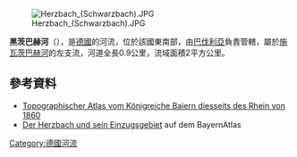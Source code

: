 {{Multiple issues|
{{Expand language|1=de|time=2020-08-25T13:28:59+00:00}}
{{Onesource|time=2020-08-25T13:28:59+00:00}}
}}
{{Coord|50|0|56.35|N|9|21|2.45|E|display=title}}
[[Image:Herzbach_(Schwarzbach).JPG|right]]

'''黑茨巴赫河'''（{{lang-de|Herzbach}}），是[[德國|德國]]的河流，位於該國東南部，由[[巴伐利亞|巴伐利亞]]負責管轄，屬於[[施瓦茨巴赫河_(勞法赫河支流)|施瓦茨巴赫河]]的左支流，河道全長0.9公里，流域面積2平方公里。

==參考資料==
* [http://geoportal.bayern.de/bayernatlas/default?lon=4310462.5&lat=5545125.0&zoom=11&base=952 Topographischer Atlas vom Königreiche Baiern diesseits des Rhein von 1860]
* [http://geoportal.bayern.de/bayernatlas/default?lon=4310436.5&lat=5545151.0&zoom=11&base=951 Der Herzbach und sein Einzugsgebiet] auf dem BayernAtlas

{{Germany-geo-stub}}
[[Category:德國河流|Category:德國河流]]